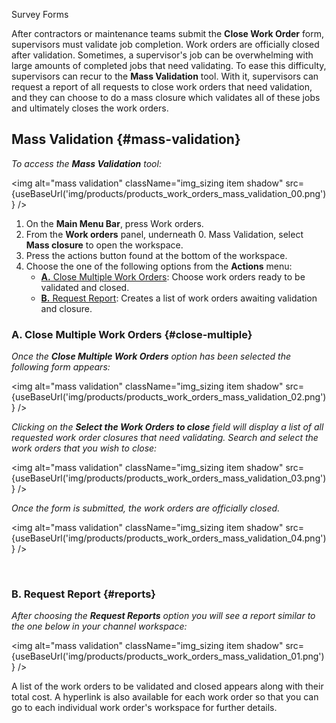 


<span className="hero__title">Survey Forms</span>
<br/>

After contractors or maintenance teams submit the **Close Work Order** form, supervisors must validate job completion. Work orders are officially closed after validation. Sometimes, a supervisor's job can be overwhelming with large amounts of completed jobs that need validating. To ease this difficulty, supervisors can recur to the **Mass Validation** tool. With it, supervisors can request a report of all requests to close work orders that need validation, and they can choose to do a mass closure which validates all of these jobs and ultimately closes the work orders.

## Mass Validation {#mass-validation}

_To access the **Mass Validation** tool:_

<img alt="mass validation" className="img_sizing item shadow" src={useBaseUrl('img/products/products_work_orders_mass_validation_00.png')} />
<br/>

1. On the **Main Menu Bar**, press <span className="badge badge--primary">Work orders</span>.
2. From the **Work orders** panel, underneath <span className="badge badge--info">0. Mass Validation</span>, select **Mass closure** to open the workspace.
3. Press the <span className="badge badge--success">actions button</span> found at the bottom of the workspace. 
4. Choose the one of the following options from the **Actions** menu:
    - [**A.** Close Multiple Work Orders](#close-multiple): Choose work orders ready to be validated and closed.
    - [**B.** Request Report](#reports): Creates a list of work orders awaiting validation and closure.

<div className="alert alert--primary">

### A. Close Multiple Work Orders {#close-multiple}

_Once the **Close Multiple Work Orders** option has been selected the following form appears:_

<img alt="mass validation" className="img_sizing item shadow" src={useBaseUrl('img/products/products_work_orders_mass_validation_02.png')} />
<br/>

_Clicking on the **Select the Work Orders to close** field will display a list of all requested work order closures that need validating. Search and select the work orders that you wish to close:_

<img alt="mass validation" className="img_sizing item shadow" src={useBaseUrl('img/products/products_work_orders_mass_validation_03.png')} />
<br/>

_Once the form is submitted, the work orders are officially closed._ 

<img alt="mass validation" className="img_sizing item shadow" src={useBaseUrl('img/products/products_work_orders_mass_validation_04.png')} />
<br/>

</div>
<br/>


<div className="alert alert--primary">

### B. Request Report {#reports}

_After choosing the **Request Reports** option you will see a report similar to the one below in your channel workspace:_

<img alt="mass validation" className="img_sizing item shadow" src={useBaseUrl('img/products/products_work_orders_mass_validation_01.png')} />
<br/>

A list of the work orders to be validated and closed appears along with their total cost. A hyperlink is also available for each work order so that you can go to each individual work order's workspace for further details.

</div>
<br/>